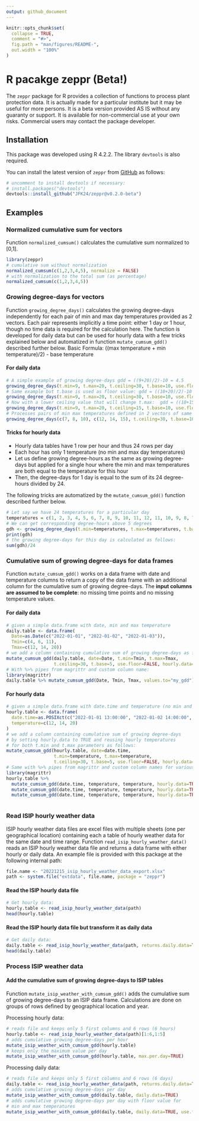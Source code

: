 ```yaml
---
output: github_document
---
```


<!-- README.md is generated from README.Rmd. Please edit that file -->

```r
knitr::opts_chunk$set(
  collapse = TRUE,
  comment = "#>",
  fig.path = "man/figures/README-",
  out.width = "100%"
)
```

# R pacakge zeppr (Beta!)

<!-- badges: start -->
<!-- badges: end -->

The `zeppr` package for R provides a collection of functions to process plant 
protection data. It is actually made for a particular institute but it may be 
useful for more persons. 
It is a beta version provided AS IS without any guaranty or support. 
It is available for non-commercial use at your own risks. 
Commercial users may contact the package developer.


## Installation

This package was developed using R 4.2.2. 
The library `devtools` is also required. 

You can install the latest version of `zeppr` 
from [GitHub](https://github.com/) as follows:

```r
# uncomment to install devtools if necessary:
# install.packages("devtools")
devtools::install_github("JFK24/zeppr@v0.2.0-beta")
```


## Examples

### Normalized cumulative sum for vectors

Function `normalized_cumsum()` calculates the cumulative sum normalized to [0,1].

```r
library(zeppr)
# cumulative sum without normalization
normalized_cumsum(c(1,2,3,4,5), normalize = FALSE)
# with normalization to the total sum (as percentage)
normalized_cumsum(c(1,2,3,4,5))
```


### Growing degree-days for vectors

Function `growing_degree_days()` calculates the growing degree-days 
independently for each pair of min and max day temperatures provided as 2 vectors.
Each pair represents implicitly a time point: either 1 day or 1 hour, though
no time data is required for the calculation here. 
The function is developed for daily data but can be used for hourly data with 
a few tricks explained below and automatized in function `mutate_cumsum_gdd()`
described further below. 
Basic Formula: ((max temperature + min temperature)/2) - base temperature

#### For daily data

```r
# A simple example of growing degree-days gdd = ((9+20)/2)-10 = 4.5
growing_degree_days(t.min=9, t.max=20, t.ceiling=30, t.base=10, use.floor=FALSE)
# Same example but t.base is used as floor value: gdd = ((10+20)/2)-10 = 5
growing_degree_days(t.min=9, t.max=20, t.ceiling=30, t.base=10, use.floor=TRUE)
# Now with a lower ceiling value that will change t.max:  gdd = ((10+15)/2)-10 = 2.5
growing_degree_days(t.min=9, t.max=20, t.ceiling=15, t.base=10, use.floor=TRUE)
# Processes pairs of min max temperatures defined in 2 vectors of same length
growing_degree_days(c(7, 8, 10), c(12, 14, 15), t.ceiling=30, t.base=10, use.floor=FALSE)
```


#### Tricks for hourly data

* Hourly data tables have 1 row per hour and thus 24 rows per day
* Each hour has only 1 temperature (no min and max day temperatures)
* Let us define growing degree-hours as the same as growing degree-days but 
applied for a single hour where the min and max temperatures are both equal to 
the temperature for this hour
* Then, the degree-days for 1 day is equal to the sum of its 24 degree-hours 
  divided by 24. 

The following tricks are automatized by the `mutate_cumsum_gdd()` function 
described further below.
  
```r
# Let say we have 24 temperatures for a particular day
temperatures = c(1, 2, 3, 4, 5, 6, 7, 8, 9, 10, 11, 12, 11, 10, 9, 8, 7, 6, 5, 4, 3, 2, 1, 0)
# We can get corresponding degree-hours above 5 degrees
gdh <- growing_degree_days(t.min=temperatures, t.max=temperatures, t.base=5)
print(gdh)
# the growing degree-days for this day is calculated as follows:
sum(gdh)/24
```


### Cumulative sum of growing degree-days for data frames

Function `mutate_cumsum_gdd()` works on a data frame with date and temperature 
columns to return a copy of the data frame with an additional column for the 
cumulative sum of growing degree-days. 
The **input columns are assumed to be complete**:  no missing time points and no 
missing temperature values. 

#### For daily data

```r
# given a simple data.frame with date, min and max temperature
daily.table <- data.frame(
  Date=as.Date(c("2022-01-01", "2022-01-02", "2022-01-03")),
  Tmin=c(4, 6, 11),
  Tmax=c(12, 14, 20))
# we add a column containing cumulative sum of growing degree-days as follows:
mutate_cumsum_gdd(daily.table, date=Date, t.min=Tmin, t.max=Tmax, 
                  t.ceiling=30, t.base=5, use.floor=FALSE, hourly.data=FALSE)
# With %>% pipes from magrittr and custom column name:
library(magrittr)
daily.table %>% mutate_cumsum_gdd(Date, Tmin, Tmax, values.to="my_gdd")
```

#### For hourly data

```r
# given a simple data.frame with date.time and temperature (no min and max)
hourly.table <- data.frame(
  date.time=as.POSIXct(c("2022-01-01 13:00:00", "2022-01-02 14:00:00", "2022-01-03 15:00:00")),
  temperature=c(12, 14, 20)
)
# we add a column containing cumulative sum of growing degree-days 
# by setting hourly.data to TRUE and reusing hourly temperatures 
# for both t.min and t.max parameters as follows:
mutate_cumsum_gdd(hourly.table, date=date.time, 
                  t.min=temperature, t.max=temperature, 
                  t.ceiling=30, t.base=5, use.floor=FALSE, hourly.data=TRUE)
# Same with %>% pipes from magrittr and custom column names for various parameters:
library(magrittr)
hourly.table %>% 
  mutate_cumsum_gdd(date.time, temperature, temperature, hourly.data=TRUE, values.to="my_gdd_2", t.base = 2) %>% 
  mutate_cumsum_gdd(date.time, temperature, temperature, hourly.data=TRUE, values.to="my_gdd_3", t.base = 3) %>% 
  mutate_cumsum_gdd(date.time, temperature, temperature, hourly.data=TRUE, values.to="my_gdd_4", t.base = 4)
  
```


### Read ISIP hourly weather data

ISIP hourly weather data files are excel files with multiple sheets (one per 
geographical location) containing each a table of hourly weather data 
for the same date and time range. 
Function `read_isip_hourly_weather_data()` reads an ISIP hourly weather data 
file and returns a data frame with either hourly or daily data.
An example file is provided with this package at the following internal path: 

```r
file.name <- "20221215_isip_hourly_weather_data_export.xlsx"
path <- system.file("extdata", file.name, package = "zeppr")
```


#### Read the ISIP hourly data file

```r
# Get hourly data:
hourly.table <- read_isip_hourly_weather_data(path)
head(hourly.table)
```


#### Read the ISIP hourly data file but transform it as daily data

```r
# Get daily data:
daily.table <- read_isip_hourly_weather_data(path, returns.daily.data=TRUE)
head(daily.table)
```


### Process ISIP weather data

#### Add the cumulative sum of growing degree-days to ISIP tables

Function `mutate_isip_weather_with_cumsum_gdd()` adds the cumulative sum 
of growing degree-days to an ISIP data frame. Calculations are done on groups 
of rows defined by geographical location and year.

Processing hourly data:

```r
# reads file and keeps only 5 first columns and 6 rows (6 hours)
hourly.table <- read_isip_hourly_weather_data(path)[1:6,1:5]
# adds cumulative growing degree-days per hour
mutate_isip_weather_with_cumsum_gdd(hourly.table)
# keeps only the maximum value per day
mutate_isip_weather_with_cumsum_gdd(hourly.table, max.per.day=TRUE)
```

Processing daily data:

```r
# reads file and keeps only 5 first columns and 6 rows (6 days)
daily.table <- read_isip_hourly_weather_data(path, returns.daily.data=TRUE)[1:6,1:5]
# adds cumulative growing degree-days per day
mutate_isip_weather_with_cumsum_gdd(daily.table, daily.data=TRUE)
# adds cumulative growing degree-days per day with floor value for
# min and max temperatures
mutate_isip_weather_with_cumsum_gdd(daily.table, daily.data=TRUE, use.floor=TRUE)
```
